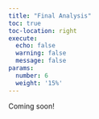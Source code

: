 ```yaml
---
title: "Final Analysis"
toc: true
toc-location: right
execute:
  echo: false
  warning: false
  message: false
params:
  number: 6
  weight: '15%'
---
```


Coming soon!

